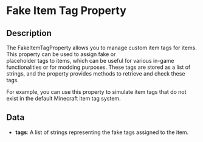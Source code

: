 # Fake Item Tag Property

## Description

 The FakeItemTagProperty allows you to manage custom item tags for items. This property can be used to assign fake or  
placeholder tags to items, which can be useful for various in-game functionalities or for modding purposes. These tagsare stored as a list of strings, and the property provides methods to retrieve and check these tags.<p>For example, you can use this property to simulate item tags that do not exist in the default Minecraft item tag system.

## Data

- **tags**:  A list of strings representing the fake tags assigned to the item.

